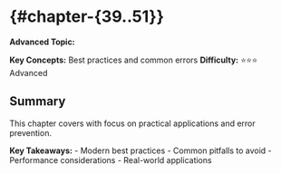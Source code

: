 #  {#chapter-{39..51}}

<div class="chapter-summary">
**Advanced Topic:** 

**Key Concepts:** Best practices and common errors
**Difficulty:** ⭐⭐⭐ Advanced
</div>

## Summary

This chapter covers  with focus on practical applications and error prevention.

**Key Takeaways:**
- Modern best practices
- Common pitfalls to avoid
- Performance considerations
- Real-world applications
